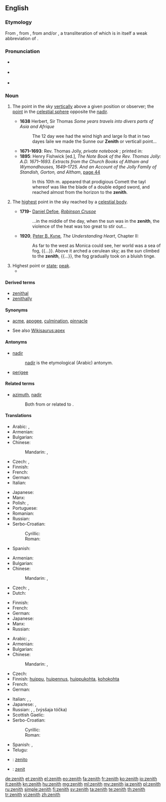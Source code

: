 {{was wotd|2008|November|28}}
==English==
{{wikipedia}}

===Etymology===
From {{etyl|enm|en}} {{term|senith|lang=enm}}, from {{term|cinit|lang=enm}}, from {{etyl|fro|en}} {{term|cenit|lang=fro}} and/or {{etyl|la|en}} {{term|cenit|lang=la}}, a transliteration of {{etyl|ar|en}} {{term|سمت||direction, path|tr=samt|lang=ar|sc=Arab}} which is in itself a weak abbreviation of {{term|سمت الرأس||direction of the head|tr=samt ar-ra's|lang=ar|sc=Arab}}.

===Pronunciation===
* {{a|UK}} {{IPA|/ˈzɛn.ɪθ/}}
* {{a|US}} {{IPA|/ˈzi.nɪθ/}}
* {{audio|en-us-zenith.ogg|Audio (US)}}

===Noun===
{{en-noun}}

# {{astronomy}} The point in the sky [[vertically]] above a given position or observer; the [[point]] in the [[celestial sphere]] opposite the [[nadir]].
#* '''1638''' Herbert, Sir Thomas ''Some years travels into divers parts of Asia and Afrique''
#*: The 12 day wee had the wind high and large ſo that in two dayes ſaile we made the Sunne our '''Zenith''' or verticall point...
#* '''1671–1693''': Rev. Thomas Jolly, ''private notebook'' ; printed in:
#* '''1895''': Henry Fishwick [ed.], ''The Note Book of the Rev. Thomas Jolly: A.D. 1671–1693. Extracts from the Church Books of Altham and Wymondhouses, 1649–1725. And an Account of the Jolly Family of Standish, Gorton, and Altham'', [http://books.google.co.uk/books?ei=L-9bSa-FKYuiyAS3xqmCDA&id=TA71Bp2xMq0C&dq=%22of+christ+and+his+gospell%2C%22&q=zenith&pgis=1#search_anchor page 44]
#*: In this 10th m. appeared that prodigious Comett the tayl whereof was like the blade of a double edged sword, and reached almost from the horizon to the '''zenith'''.
# {{astronomy}} The [[highest]] point in the sky reached by a [[celestial body]].
#* '''1719-''' [[w:Daniel Defoe|Daniel Defoe]], ''[[w:Robinson Crusoe|Robinson Crusoe]]''
#*: ...in the middle of the day, when the sun was in the '''zenith''', the violence of the heat was too great to stir out...
#* '''1920''', [[w:Peter B. Kyne|Peter B. Kyne]], ''The Understanding Heart'', Chapter II:
#*: As far to the west as Monica could see, her world was a sea of fog, {{...}}.  Above it arched a cerulean sky; as the sun climbed to the '''zenith''', {{...}}, the fog gradually took on a bluish tinge.
# Highest point or [[state]]; [[peak]].
#* {{quote-book
|page=173
|year=1900
|author=William Beckford
|title=The History of the Caliph Vathek
|url=http://books.google.com/books?id=KnArAAAAMAAJ
|passage="There for a while I enjoyed myself in the '''zenith''' of glory and pleasure."}}

====Derived terms====
* [[zenithal]]
* [[zenithally]]

====Synonyms====
* {{sense|highest point or state}} [[acme]], [[apogee]], [[culmination]], [[pinnacle]]
* See also [[Wikisaurus:apex]]

====Antonyms====
* [[nadir]]
*: [[nadir]] is the etymological (Arabic) antonym.
* [[perigee]]

====Related terms====
* [[azimuth]], [[nadir]]
*: Both from or related to {{term|سمت|السمت|direction|tr=as-samt|lang=ar|sc=Arab}}.

====Translations====
{{trans-top|astronomy: point vertically above a position or observer}}
* Arabic: {{t|ar|سمت|m|tr=samt|alt=سَمْت}}, {{t|ar|ذروة|f|tr=ḏúrwa}}
* Armenian: {{t-|hy|զենիթ|tr=zenit'}}
* Bulgarian: {{t|bg|зенит|m|tr=zenít|sc=Cyrl}}
* Chinese:
*: Mandarin: {{t|cmn|天頂|sc=Hani}}, {{t|cmn|天顶|tr=tiāndǐng|sc=Hani}}
* Czech: {{t+|cs|nadhlavník|m}}, {{t+|cs|zenit|m}}
* Finnish: {{t-|fi|zeniitti}}
* French: {{t+|fr|zénith|m}}
* German: {{t+|de|Zenit|m}}
* Italian: {{t-|it|zenit|m}}
{{trans-mid}}
* Japanese: {{t|ja|天頂|tr=てんちょう, tenchō}}
* Manx: {{t|gv|ard-niau}}
* Polish: {{t+|pl|zenit|m}}, {{t-|pl|apogeum|n}}
* Portuguese: {{t+|pt|zênite|m}}
* Romanian: {{t+|ro|dric|m|tr=drik}}
* Russian: {{t+|ru|зенит|m|tr=zenít}}
* Serbo-Croatian:
*: Cyrillic: {{t|sh|зенит|m}}
*: Roman: {{t|sh|zenit|m}}
* Spanish: {{t+|es|cenit|m}}
{{trans-bottom}}

{{trans-top|astronomy: highest point reached by a celestial body}}
* Armenian: {{t-|hy|զենիթ|tr=zenit'}}
* Bulgarian: {{t|bg|зенит|m|tr=zenít|sc=Cyrl}}
* Chinese:
*: Mandarin: {{t|cmn|天頂|sc=Hani}}, {{t|cmn|天顶|tr=tiāndǐng|sc=Hani}}
* Czech: {{t+|cs|nadhlavník|m}}, {{t+|cs|zenit|m}}
* Dutch: {{t+|nl|zenit|n}}
{{trans-mid}}
* Finnish: {{t|fi|lakipiste}}
* French: {{t+|fr|zénith|m}}
* German: {{t+|de|Zenit|m}}
* Japanese: {{t|ja|天頂|tr=てんちょう, tenchō}}
* Manx: {{t|gv|ard-niau}}
* Russian: {{t+|ru|зенит|m|tr=zenít}}
{{trans-bottom}}

{{trans-top|highest point or state; peak}}
* Arabic: {{t|ar|سمت|m|tr=samt|alt=سَمْت}}, {{t|ar|ذروة|f|tr=ḏúrwa}}
* Armenian: {{t-|hy|զենիթ|tr=zenit'}}
* Bulgarian: {{t|bg|зенит|m|tr=zenít|sc=Cyrl}}
* Chinese:
*: Mandarin: {{t|cmn|頂點|sc=Hani}}, {{t|cmn|顶点|tr=dǐngdiǎn|sc=Hani}}
* Czech: {{t+|cs|zenit|m}}
* Finnish: [[huippu]], [[huipennus]], [[huippukohta]], [[kohokohta]]
* French: {{t+|fr|zénith|m}}
* German: {{t+|de|Zenit|m}}
{{trans-mid}}
* Italian: {{t-|it|zenit|m}}, {{t+|it|culmine|m}}, {{t+|it|apice|m}}
* Japanese: {{t-|ja|頂点|tr=ちょうてん, chōten}}, {{t|ja|絶頂|tr=ぜっちょう, zecchō}}
* Russian: {{t+|ru|зенит|tr=zenít|m}}, {{t|ru|расцвет|m}}, {{l|ru|высший|высшая}} {{t|ru|точка}} (výsšaja tóčka) {{f}}
* Scottish Gaelic: {{t-|gd|bàrr|m|xs=Scottish Gaelic}}
* Serbo-Croatian:
*: Cyrillic: {{t|sh|зенит|m}}
*: Roman: {{t|sh|zenit|m}}
* Spanish: {{t-|es|apogeo|m}}, {{t+|es|cenit|m}}
* Telugu: {{t|te|స్వర్గము|tr=swargamu|sc=Telu}}
{{trans-bottom}}

{{checktrans-top}}
* {{ttbc|eo}}: [[zenito]]
* {{ttbc|ia}}: [[zenit]]
{{trans-bottom}}

[[de:zenith]]
[[et:zenith]]
[[el:zenith]]
[[eo:zenith]]
[[fa:zenith]]
[[fr:zenith]]
[[ko:zenith]]
[[io:zenith]]
[[it:zenith]]
[[kn:zenith]]
[[hu:zenith]]
[[mg:zenith]]
[[ml:zenith]]
[[my:zenith]]
[[ja:zenith]]
[[pl:zenith]]
[[ru:zenith]]
[[simple:zenith]]
[[fi:zenith]]
[[sv:zenith]]
[[ta:zenith]]
[[te:zenith]]
[[th:zenith]]
[[tr:zenith]]
[[vi:zenith]]
[[zh:zenith]]